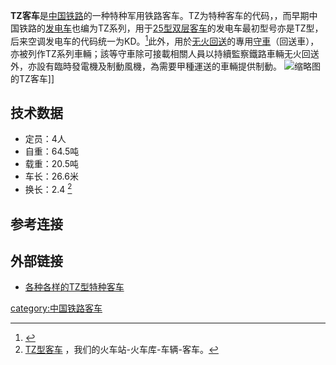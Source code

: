 {{鐵路車輛
|車輛名稱 = 中国铁路TZ客车
|公司色 = #364E41
|圖像 = TZ25G 090194@DMP (20210807155632).jpg
|pxl = 
|圖像說明 = 停靠在[[大红门站_(铁路)|大红门站]]、用于地铁客车押运的TZ<sub>25G</sub>，其1端车钩为与[[北京地铁19号线|北京地铁19号线]]列车匹配的夏芬博格车钩
|unit = 
|輛數 = 
|型號 =
|原產國 = 
|設計 = 
|製造 = 
|投產年份 = 
|停產年份 = 
|類型 = 
|訂單編號 = 
|車輛編號 = 
|衍生型 = 
|衍生自 = 
|營運路線 = 
|產量 = 
|設計最高速度 = 
|營運最高速度 = 120
|載客量 =
|編組載客量 = 
|編組長度 = 
|全長 = 26,670
|全闊 = 
|全高 = 
|車輛重量 = 
|編組總重量 = 
|軸距 = 
|軌距 = 1,435
|輸出 = 
|轉向架 = 
|驅動裝置 = 
|控制裝置 = 
|制動方式 = 
|製造商 = 
|製造年份 = 
|投入服務日期 = 
|備註 = 
|全寬備註 = 
}}

'''TZ客车'''是[[中国铁路|中国铁路]]的一种特种军用铁路客车。TZ为特种客车的代码，{{fact|此型号客车型号除甲种运送隔离车大部分已经改为TK*}}，而早期中国铁路的[[发电车|发电车]]也编为TZ系列，用于[[中国铁路25型客车|25型双层客车]]的发电车最初型号亦是TZ型，后来空调发电车的代码统一为KD。<ref>{{cite journal|author=施青松|title=我国铁路空调发电车的发展历程|journal=铁道车辆|year=2013|volume=51|issue=12|publisher=[[四方车辆研究所|四方车辆研究所]]|location=[[青岛市|青岛市]]|issn=1002-7602|pages=75-78}}</ref>此外，用於[[車輛運送|无火回送]]的專用[[守車|守車]]（回送車），亦被列作TZ系列車輛；該等守車除可接載相關人員以持續監察鐵路車輛无火回送外，亦設有臨時發電機及制動風機，為需要甲種運送的車輛提供制動。
[[File:China_Railway_TZ_car.jpg|缩略图]]的TZ客车]]

== 技术数据 ==
*定员：4人
*自重：64.5吨
*载重：20.5吨
*车长：26.6米
*换长：2.4 <ref>[http://www.trainfanz.com/series.aspx?Series=63 TZ型客车] {{Wayback|url=http://www.trainfanz.com/series.aspx?Series=63 |date=20150708101547 }}，我们的火车站-火车库-车辆-客车。</ref>{{rs}}

== 参考连接 ==
<references />

==外部链接==
*[http://bbs.hasea.com/thread-463374-1-1.html 各种各样的TZ型特种客车]{{Wayback|url=http://bbs.hasea.com/thread-463374-1-1.html |date=20150929000130 }}

{{中国铁路客车}}

[[category:中国铁路客车|category:中国铁路客车]]